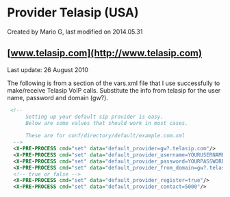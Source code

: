 
# Provider Telasip (USA) 

 Created by  Mario G, last modified on 2014.05.31

## [www.telasip.com](http://www.telasip.com)

Last update: 26 August 2010

The following is from a section of the vars.xml file that I use successfully to make/receive Telasip VoIP calls. Substitute the info from telasip for the user name, password and domain (gw?).

```xml
 <!--
      Setting up your default sip provider is easy.
      Below are some values that should work in most cases.
      
      These are for conf/directory/default/example.com.xml
  -->
  <X-PRE-PROCESS cmd="set" data="default_provider=gw?.telasip.com"/>
  <X-PRE-PROCESS cmd="set" data="default_provider_username=YOURUSERNAME"/>
  <X-PRE-PROCESS cmd="set" data="default_provider_password=YOURPASSWORD"/>
  <X-PRE-PROCESS cmd="set" data="default_provider_from_domain=gw?.telasip.com"/>
  <!-- true or false -->
  <X-PRE-PROCESS cmd="set" data="default_provider_register=true"/>
  <X-PRE-PROCESS cmd="set" data="default_provider_contact=5000"/>
```


